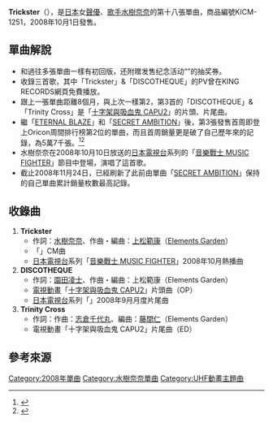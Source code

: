 {{Otheruses|卡巴拉島Online|subject=水樹奈奈單曲|other=Trickster Online}}

{{Infobox Single 
| Name           = Trickster
| Artist         = [[水樹奈奈|水樹奈奈]]
| Album          = 
| Cover          = KICM-1251.jpg
| A-side         = 
| B-side         = 
| Released       = 2008年10月1日
| Format         = 
| Recorded       = 
| Genre          = 
| Length         = 11分28秒
| Label          = [[King_Records|King Records]]
| Writer         = 水樹奈奈・[[上松範康|上松範康]]<br />園田凌士・[[志倉千代丸|志倉千代丸]]
| Producer       = 三嶋章夫
| Certification  = *[[金唱片|金唱片]]（[[日本唱片业协会|日本唱片业协会]]）
| Chart position = *週間最高順位第2位（[[Oricon|Oricon]]）
* 2008年10月度月間第8位（Oricon）
* 2008年度銷量排名第100位（Oricon）
| Last single    =  [[STARCAMP_EP|STARCAMP EP]]<br /> （2008年）
| This single    =  '''Trickster'''<br /> （2008年）
| Next single    =  [[深愛|深愛]]<br /> （2009年）
| Misc           = 
}}
{{Japanese|japanese=トリックスター|kana=とりっくすたあ|romaji=Torikkusutā}}

'''Trickster'''（{{lang|ja|トリックスター}}），是[[日本|日本]]女[[聲優|聲優]]、[[歌手|歌手]][[水樹奈奈|水樹奈奈]]的第十八張單曲，商品編號KICM-1251，2008年10月1日發售。

== 單曲解說 ==
* 和過往多張單曲一樣有初回版，还附赠发售纪念活动“{{lang|ja|[[新宿KOMA劇場|新宿KOMA劇場]]座長公演　水樹奈々　大いに歌う}}”的抽奖券。
* 收錄三首歌，其中「Trickster」&「DISCOTHEQUE」的PV曾在KING RECORDS網頁免費播放。
* 跟上一張單曲距離8個月，與上次一樣第2，第3首的「DISCOTHEQUE」&「Trinity Cross」是「[[十字架與吸血鬼|十字架與吸血鬼 CAPU2]]」的片頭、片尾曲。
* 繼「[[ETERNAL_BLAZE|ETERNAL BLAZE]]」和「[[SECRET_AMBITION|SECRET AMBITION]]」後，第3張發售首周即登上Oricon周間排行榜第2位的單曲，而且首周銷量更是破了自己歷年來的記錄，為5萬7千張。<ref>{{Cite web |url=http://comic.yesky.com/134/8339634.shtml |title=天極動漫：水树奈奈新曲ORICON周第二，登事业新高峰 |access-date=2008-10-14 |archive-url=https://web.archive.org/web/20081013170937/http://comic.yesky.com/134/8339634.shtml |archive-date=2008-10-13 |dead-url=yes }}</ref><ref>{{Cite web |url=http://comic.yesky.com/114/8334114.shtml |title=天極動漫：Rock最高断货预订，水树奈奈第18张单曲发售 |access-date=2008-10-14 |archive-url=https://web.archive.org/web/20081011083719/http://comic.yesky.com/114/8334114.shtml |archive-date=2008-10-11 |dead-url=yes }}</ref>
* 水樹奈奈在2008年10月10日放送的[[日本電視台|日本電視台]]系列的「[[音樂戰士_MUSIC_FIGHTER|音樂戰士 MUSIC FIGHTER]]」節目中登場，演唱了這首歌。
* 截止2008年11月24日，已經刷新了此前由單曲「[[SECRET_AMBITION|SECRET AMBITION]]」保持的自己單曲累計銷量枚數最高記錄。

== 收錄曲 ==
# '''Trickster'''
#* 作詞：[[水樹奈奈|水樹奈奈]]、作曲・編曲：[[上松範康|上松範康]]（[[Elements_Garden|Elements Garden]]）
#* 「{{lang|ja|[[RADIOアニメロミックス|アニメロミックス]]}}」CM曲
#* [[日本電視台|日本電視台]]系列「[[音樂戰士_MUSIC_FIGHTER|音樂戰士 MUSIC FIGHTER]]」2008年10月熱播曲
# '''DISCOTHEQUE'''
#* 作詞：[[園田凌士|園田凌士]]、作曲・編曲：上松範康（Elements Garden）
#* [[電視動畫|電視動畫]]「[[十字架與吸血鬼|十字架與吸血鬼 CAPU2]]」片頭曲（OP）
#* [[日本電視台|日本電視台]]系列「{{lang|ja|[[爽快情報バラエティー_スッキリ!!|爽快情報バラエティー スッキリ!!]]}}」2008年9月月度片尾曲
# '''Trinity Cross'''
#* 作詞：作曲：[[志倉千代丸|志倉千代丸]]、編曲：[[藤間仁|藤間仁]]（Elements Garden）
#* 電視動畫「十字架與吸血鬼 CAPU2」片尾曲（ED）

== 參考來源 ==
{{reflist}}

{{水樹奈奈}}

{{DEFAULTSORT:Trickster}}
[[Category:2008年單曲|Category:2008年單曲]]
[[Category:水樹奈奈單曲|Category:水樹奈奈單曲]]
[[Category:UHF動畫主題曲|Category:UHF動畫主題曲]]